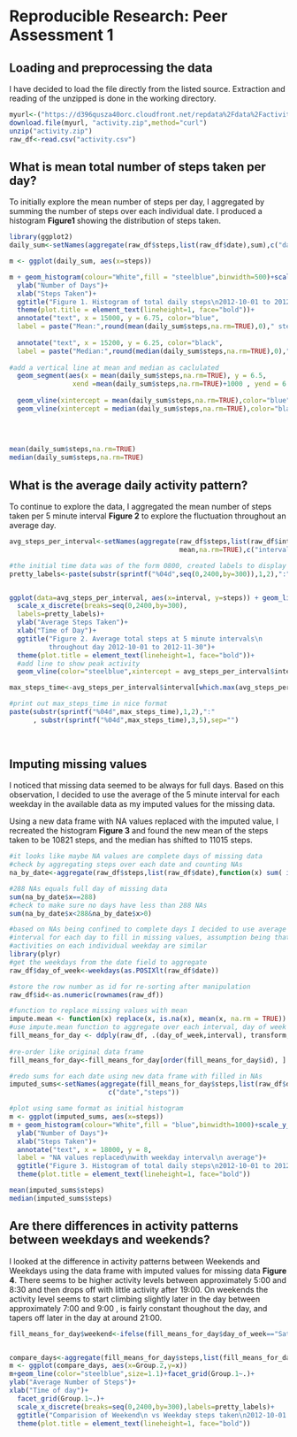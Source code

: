 # Reproducible Research: Peer Assessment 1


## Loading and preprocessing the data

I have decided to load the file directly from the listed source. Extraction and reading of the unzipped is done in the working directory. 
```r
myurl<-("https://d396qusza40orc.cloudfront.net/repdata%2Fdata%2Factivity.zip")
download.file(myurl, "activity.zip",method="curl")
unzip("activity.zip")
raw_df<-read.csv("activity.csv")
```



## What is mean total number of steps taken per day?

To initially explore the mean number of steps per day, I aggregated by summing the number of steps over each individual date. I produced a histogram **Figure1** showing the distribution of steps taken.  



```r
library(ggplot2)
daily_sum<-setNames(aggregate(raw_df$steps,list(raw_df$date),sum),c("date","steps"))

m <- ggplot(daily_sum, aes(x=steps))

m + geom_histogram(colour="White",fill = "steelblue",binwidth=500)+scale_y_continuous(breaks=seq(0,10))+
  ylab("Number of Days")+
  xlab("Steps Taken")+
  ggtitle("Figure 1. Histogram of total daily steps\n2012-10-01 to 2012-11-30")+
  theme(plot.title = element_text(lineheight=1, face="bold"))+
  annotate("text", x = 15000, y = 6.75, color="blue",
  label = paste("Mean:",round(mean(daily_sum$steps,na.rm=TRUE),0)," steps"))+
  
  annotate("text", x = 15200, y = 6.25, color="black",
  label = paste("Median:",round(median(daily_sum$steps,na.rm=TRUE),0)," steps"))+
  
#add a vertical line at mean and median as caclulated
  geom_segment(aes(x = mean(daily_sum$steps,na.rm=TRUE), y = 6.5, 
                xend =mean(daily_sum$steps,na.rm=TRUE)+1000 , yend = 6.5))+
                
  geom_vline(xintercept = mean(daily_sum$steps,na.rm=TRUE),color="blue",size=1.1)+
  geom_vline(xintercept = median(daily_sum$steps,na.rm=TRUE),color="black",linetype="dashed",size=1.1)
  
  
  

mean(daily_sum$steps,na.rm=TRUE)
median(daily_sum$steps,na.rm=TRUE)


```



## What is the average daily activity pattern?

To continue to explore the data, I aggregated the mean number of steps taken per 5 minute interval **Figure 2** to explore the fluctuation throughout an average day. 

```r
avg_steps_per_interval<-setNames(aggregate(raw_df$steps,list(raw_df$interval),
                                           mean,na.rm=TRUE),c("interval","steps"))

#the initial time data was of the form 0800, created labels to display as 08:00
pretty_labels<-paste(substr(sprintf("%04d",seq(0,2400,by=300)),1,2),":",substr(sprintf("%04d",seq(0,2400,by=300)),3,5),sep="")


ggplot(data=avg_steps_per_interval, aes(x=interval, y=steps)) + geom_line() + 
  scale_x_discrete(breaks=seq(0,2400,by=300),
  labels=pretty_labels)+
  ylab("Average Steps Taken")+
  xlab("Time of Day")+
  ggtitle("Figure 2. Average total steps at 5 minute intervals\n 
          throughout day 2012-10-01 to 2012-11-30")+
  theme(plot.title = element_text(lineheight=1, face="bold"))+
  #add line to show peak activity
  geom_vline(color="steelblue",xintercept = avg_steps_per_interval$interval[which.max(avg_steps_per_interval$steps)])

max_steps_time<-avg_steps_per_interval$interval[which.max(avg_steps_per_interval$steps)]

#print out max_steps_time in nice format
paste(substr(sprintf("%04d",max_steps_time),1,2),":"
      , substr(sprintf("%04d",max_steps_time),3,5),sep="")
                     
                                 
```


## Imputing missing values

I noticed that missing data seemed to be always for full days. Based on this observation, I decided to use the average of the 5 minute interval for each weekday in the available data as my imputed values for the missing data. 

Using a new data frame with NA values replaced with the imputed value, I recreated the histogram **Figure 3** and found the new mean of the steps taken to be 10821 steps, and the median has shifted to 11015 steps.

```r
#it looks like maybe NA values are complete days of missing data
#check by aggregating steps over each date and counting NAs
na_by_date<-aggregate(raw_df$steps,list(raw_df$date),function(x) sum( is.na(x)))

#288 NAs equals full day of missing data
sum(na_by_date$x==288)
#check to make sure no days have less than 288 NAs
sum(na_by_date$x<288&na_by_date$x>0)

#based on NAs being confined to complete days I decided to use average for each
#interval for each day to fill in missing values, assumption being that 
#activities on each individual weekday are similar
library(plyr)
#get the weekdays from the date field to aggregate
raw_df$day_of_week<-weekdays(as.POSIXlt(raw_df$date))

#store the row number as id for re-sorting after manipulation
raw_df$id<-as.numeric(rownames(raw_df))

#function to replace missing values with mean
impute.mean <- function(x) replace(x, is.na(x), mean(x, na.rm = TRUE))
#use impute.mean function to aggregate over each interval, day of week group
fill_means_for_day <- ddply(raw_df, .(day_of_week,interval), transform, steps = impute.mean(steps))
  
#re-order like original data frame
fill_means_for_day<-fill_means_for_day[order(fill_means_for_day$id), ] 

#redo sums for each date using new data frame with filled in NAs
imputed_sums<-setNames(aggregate(fill_means_for_day$steps,list(raw_df$date),sum),
                         c("date","steps"))

#plot using same format as initial histogram
m <- ggplot(imputed_sums, aes(x=steps))
m + geom_histogram(colour="White",fill = "blue",binwidth=1000)+scale_y_continuous(breaks=seq(0,10))+
  ylab("Number of Days")+
  xlab("Steps Taken")+
  annotate("text", x = 18000, y = 8, 
  label = "NA values replaced\nwith weekday interval\n average")+
  ggtitle("Figure 3. Histogram of total daily steps\n2012-10-01 to 2012-11-30")+
  theme(plot.title = element_text(lineheight=1, face="bold"))

mean(imputed_sums$steps)
median(imputed_sums$steps)

```



## Are there differences in activity patterns between weekdays and weekends?

I looked at the difference in activity patterns between Weekends and Weekdays using the data frame with imputed values for missing data **Figure 4**. There seems to be higher activity levels between approximately 5:00 and 8:30 and then drops off with little activity after 19:00. On weekends the activity level seems to start climbing slightly later in the day between approximately 7:00 and 9:00 , is fairly constant thoughout the day, and tapers off later in the day at around 21:00. 

```r
fill_means_for_day$weekend<-ifelse(fill_means_for_day$day_of_week=="Saturday"|fill_means_for_day$day_of_week=="Sunday","Weekend","Weekday")


compare_days<-aggregate(fill_means_for_day$steps,list(fill_means_for_day$weekend,fill_means_for_day$interval),mean)
m <- ggplot(compare_days, aes(x=Group.2,y=x))
m+geom_line(color="steelblue",size=1.1)+facet_grid(Group.1~.)+
ylab("Average Number of Steps")+
xlab("Time of day")+
  facet_grid(Group.1~.)+
  scale_x_discrete(breaks=seq(0,2400,by=300),labels=pretty_labels)+
  ggtitle("Comparision of Weekend\n vs Weekday steps taken\n2012-10-01 to 2012-11-30")+
  theme(plot.title = element_text(lineheight=1, face="bold"))

```


